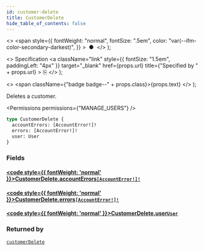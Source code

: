 ```yaml
---
id: customer-delete
title: CustomerDelete
hide_table_of_contents: false
---
```


  <>
    <span
      style={{
        fontWeight: "normal",
        fontSize: ".5em",
        color: "var(--ifm-color-secondary-darkest)",
      }}
    >
      &nbsp;●&nbsp;
    </span>
  </>
);

  <>
    Specification
    <a
      className="link"
      style={{ fontSize: "1.5em", paddingLeft: "4px" }}
      target="\_blank"
      href={props.url}
      title={"Specified by " + props.url}
    >
      ⎘
    </a>
  </>
);

  <>
    <span className={"badge badge--" + props.class}>{props.text}</span>
  </>
);

Deletes a customer.

<Permissions permissions={"MANAGE_USERS"} />

```graphql
type CustomerDelete {
  accountErrors: [AccountError!]!
  errors: [AccountError!]!
  user: User
}
```

### Fields

#### [<code style={{ fontWeight: 'normal' }}>CustomerDelete.<b>accountErrors</b></code>](#)<Bullet />[`[AccountError!]!`](../../../api-reference/users/objects/account-error) <Badge class="secondary" text="non-null"/> <Badge class="secondary" text="object"/> <Badge class="secondary" text="users"/>

>

#### [<code style={{ fontWeight: 'normal' }}>CustomerDelete.<b>errors</b></code>](#)<Bullet />[`[AccountError!]!`](../../../api-reference/users/objects/account-error) <Badge class="secondary" text="non-null"/> <Badge class="secondary" text="object"/> <Badge class="secondary" text="users"/>

>

#### [<code style={{ fontWeight: 'normal' }}>CustomerDelete.<b>user</b></code>](#)<Bullet />[`User`](../../../api-reference/users/objects/user) <Badge class="secondary" text="object"/> <Badge class="secondary" text="users"/>

>

### Returned by

[`customerDelete`](../../../api-reference/users/mutations/customer-delete) <Badge class="secondary" text="mutation"/>

